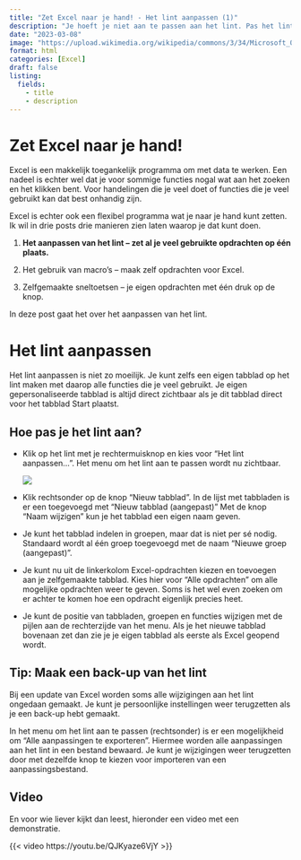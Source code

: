 ```yaml
---
title: "Zet Excel naar je hand! - Het lint aanpassen (1)"
description: "Je hoeft je niet aan te passen aan het lint. Pas het lint aan aan jou!"
date: "2023-03-08"
image: "https://upload.wikimedia.org/wikipedia/commons/3/34/Microsoft_Office_Excel_%282019%E2%80%93present%29.svg"
format: html
categories: [Excel] 
draft: false
listing: 
  fields:
    - title
    - description
---
```


# Zet Excel naar je hand!

Excel is een makkelijk toegankelijk programma om met data te werken. Een nadeel is echter wel dat je voor sommige functies nogal wat aan het zoeken en het klikken bent. Voor handelingen die je veel doet of functies die je veel gebruikt kan dat best onhandig zijn.

Excel is echter ook een flexibel programma wat je naar je hand kunt zetten. Ik wil in drie posts drie manieren zien laten waarop je dat kunt doen.

1.  **Het aanpassen van het lint -- zet al je veel gebruikte opdrachten op één plaats.**

2.  Het gebruik van macro's -- maak zelf opdrachten voor Excel.

3.  Zelfgemaakte sneltoetsen -- je eigen opdrachten met één druk op de knop.

In deze post gaat het over het aanpassen van het lint.

# Het lint aanpassen

Het lint aanpassen is niet zo moeilijk. Je kunt zelfs een eigen tabblad op het lint maken met daarop alle functies die je veel gebruikt. Je eigen gepersonaliseerde tabblad is altijd direct zichtbaar als je dit tabblad direct voor het tabblad Start plaatst.

## Hoe pas je het lint aan?

-   Klik op het lint met je rechtermuisknop en kies voor "Het lint aanpassen...". Het menu om het lint aan te passen wordt nu zichtbaar.

    ![](images/paste-061C5D72.png){.column-margin}

-   Klik rechtsonder op de knop "Nieuw tabblad". In de lijst met tabbladen is er een toegevoegd met "Nieuw tabblad (aangepast)" Met de knop "Naam wijzigen" kun je het tabblad een eigen naam geven.

-   Je kunt het tabblad indelen in groepen, maar dat is niet per sé nodig. Standaard wordt al één groep toegevoegd met de naam "Nieuwe groep (aangepast)".

-   Je kunt nu uit de linkerkolom Excel-opdrachten kiezen en toevoegen aan je zelfgemaakte tabblad. Kies hier voor "Alle opdrachten" om alle mogelijke opdrachten weer te geven. Soms is het wel even zoeken om er achter te komen hoe een opdracht eigenlijk precies heet.

-   Je kunt de positie van tabbladen, groepen en functies wijzigen met de pijlen aan de rechterzijde van het menu. Als je het nieuwe tabblad bovenaan zet dan zie je je eigen tabblad als eerste als Excel geopend wordt.

::: callout-tip
## Tip: Maak een back-up van het lint

Bij een update van Excel worden soms alle wijzigingen aan het lint ongedaan gemaakt. Je kunt je persoonlijke instellingen weer terugzetten als je een back-up hebt gemaakt.

In het menu om het lint aan te passen (rechtsonder) is er een mogelijkheid om "Alle aanpassingen te exporteren". Hiermee worden alle aanpassingen aan het lint in een bestand bewaard. Je kunt je wijzigingen weer terugzetten door met dezelfde knop te kiezen voor importeren van een aanpassingsbestand.
:::

## Video

En voor wie liever kijkt dan leest, hieronder een video met een demonstratie.

{{< video https://youtu.be/QJKyaze6VjY >}}
